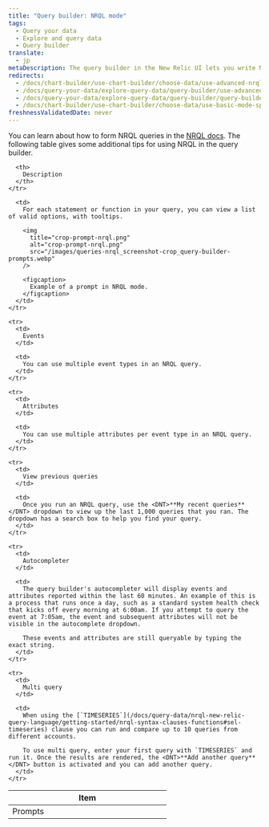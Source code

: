 ```yaml
---
title: "Query builder: NRQL mode"
tags:
  - Query your data
  - Explore and query data
  - Query builder
translate:
  - jp
metaDescription: The query builder in the New Relic UI lets you write NRQL queries to create charts and dashboards.
redirects:
  - /docs/chart-builder/use-chart-builder/choose-data/use-advanced-nrql-mode-specify-data
  - /docs/query-your-data/explore-query-data/query-builder/use-advanced-nrql-mode-specify-data
  - /docs/query-your-data/explore-query-data/query-builder/query-builder-basic-mode
  - /docs/chart-builder/use-chart-builder/choose-data/use-basic-mode-specify-data
freshnessValidatedDate: never
---
```


You can learn about how to form NRQL queries in the [NRQL docs](/docs/insights/nrql-new-relic-query-language/using-nrql/introduction-nrql). The following table gives some additional tips for using NRQL in the query builder.

<table>
  <thead>
    <tr>
      <th width="25%">
        Item
      </th>

      <th>
        Description
      </th>
    </tr>
  </thead>

  <tbody>
    <tr>
      <td>
        Prompts
      </td>

      <td>
        For each statement or function in your query, you can view a list of valid options, with tooltips.

        <img
          title="crop-prompt-nrql.png"
          alt="crop-prompt-nrql.png"
          src="/images/queries-nrql_screenshot-crop_query-builder-prompts.webp"
        />

        <figcaption>
          Example of a prompt in NRQL mode.
        </figcaption>
      </td>
    </tr>

    <tr>
      <td>
        Events
      </td>

      <td>
        You can use multiple event types in an NRQL query.
      </td>
    </tr>

    <tr>
      <td>
        Attributes
      </td>

      <td>
        You can use multiple attributes per event type in an NRQL query.
      </td>
    </tr>

    <tr>
      <td>
        View previous queries
      </td>

      <td>
        Once you run an NRQL query, use the <DNT>**My recent queries**</DNT> dropdown to view up the last 1,000 queries that you ran. The dropdown has a search box to help you find your query.
      </td>
    </tr>

    <tr>
      <td>
        Autocompleter
      </td>

      <td>
        The query builder's autocompleter will display events and attributes reported within the last 60 minutes. An example of this is a process that runs once a day, such as a standard system health check that kicks off every morning at 6:00am. If you attempt to query the event at 7:05am, the event and subsequent attributes will not be visible in the autocomplete dropdown.

        These events and attributes are still queryable by typing the exact string.
      </td>
    </tr>

    <tr>
      <td>
        Multi query
      </td>

      <td>
        When using the [`TIMESERIES`](/docs/query-data/nrql-new-relic-query-language/getting-started/nrql-syntax-clauses-functions#sel-timeseries) clause you can run and compare up to 10 queries from different accounts.

        To use multi query, enter your first query with `TIMESERIES` and run it. Once the results are rendered, the <DNT>**Add another query**</DNT> button is activated and you can add another query.
      </td>
    </tr>
  </tbody>
</table>
